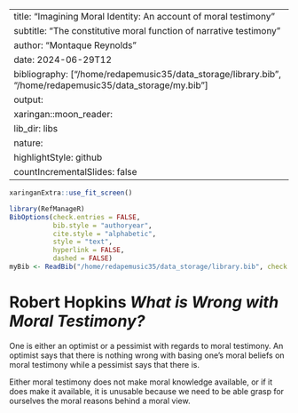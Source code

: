 
---
title: "Imagining Moral Identity: An account of moral testimony"
subtitle: "The constitutive moral function of narrative testimony"
author: "Montaque Reynolds"
date: 2024-06-29T12
bibliography: ["/home/redapemusic35/data_storage/library.bib", "/home/redapemusic35/data_storage/my.bib"]
output:
  xaringan::moon_reader:
    lib_dir: libs
    nature:
      highlightStyle: github
      countIncrementalSlides: false
---

```r
xaringanExtra::use_fit_screen()
```

```r
library(RefManageR)
BibOptions(check.entries = FALSE,
           bib.style = "authoryear",
           cite.style = "alphabetic",
           style = "text",
           hyperlink = FALSE,
           dashed = FALSE)
myBib <- ReadBib("/home/redapemusic35/data_storage/library.bib", check = FALSE)
```

# Robert Hopkins *What is Wrong with Moral Testimony?*

One is either an optimist or a pessimist with regards to moral testimony. An optimist says that there is nothing wrong with basing one's moral beliefs on moral testimony while a pessimist says that there is.

Either moral testimony does not make moral knowledge available, or if it does make it available, it is unusable because we need to be able grasp for ourselves the moral reasons behind a moral view.

